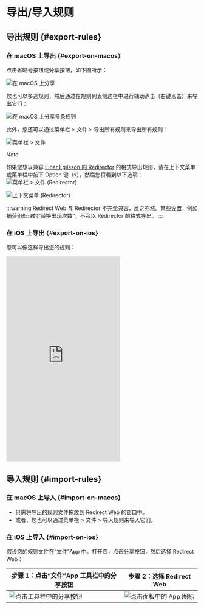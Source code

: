 # 导出/导入规则

## 导出规则 {#export-rules}

### 在 macOS 上导出 {#export-on-macos}

点击省略号按钮或分享按钮，如下图所示：

![在 macOS 上分享](/img/share-on-macos.png)

您也可以多选规则，然后通过在规则列表侧边栏中进行辅助点击（右键点击）来导出它们：

![在 macOS 上分享多条规则](/img/multiselect-on-macos.png)

此外，您还可以通过菜单栏 > 文件 > 导出所有规则来导出所有规则：

![菜单栏 > 文件](/img/menubar-file.png)

> [!NOTE]
> 如果您想以兼容 [Einar Egilsson 的 Redirector](https://einaregilsson.com/redirector/) 的格式导出规则，请在上下文菜单或菜单栏中按下 Option 键（`⌥`），然后您将看到以下选项：
> ![菜单栏 > 文件 (Redirector)](/img/menubar-file-redirector.png)
>
> ![上下文菜单 (Redirector)](/img/context-menu-redirector.png)
>
> :::warning
> Redirect Web 与 Redirector 不完全兼容，反之亦然。某些设置，例如捕获组处理的“替换出现次数”，不会以 Redirector 的格式导出。
> :::

### 在 iOS 上导出 {#export-on-ios}

您可以像这样导出您的规则：

<iframe height="540" src="https://www.youtube.com/embed/uQ6-SLEMlT4" title="iOS 导出规则演示视频 (YouTube)" frameborder="0" allow="accelerometer; autoplay; clipboard-write; encrypted-media; gyroscope; picture-in-picture; web-share" allowfullscreen></iframe>

## 导入规则 {#import-rules}

### 在 macOS 上导入 {#import-on-macos}

- 只需将导出的规则文件拖放到 Redirect Web 的窗口中。
- 或者，您也可以通过菜单栏 > 文件 > 导入规则来导入它们。

### 在 iOS 上导入 {#import-on-ios}

假设您的规则文件在“文件”App 中。打开它，点击分享按钮，然后选择 Redirect Web：

| 步骤 1：点击“文件”App 工具栏中的分享按钮                         | 步骤 2：选择 Redirect Web                                       |
| ----------------------------------------------------------------- | --------------------------------------------------------------- |
| ![点击工具栏中的分享按钮](/img/files-share-ios.png) | ![点击面板中的 App 图标](/img/share-sheet-ios.png) |
